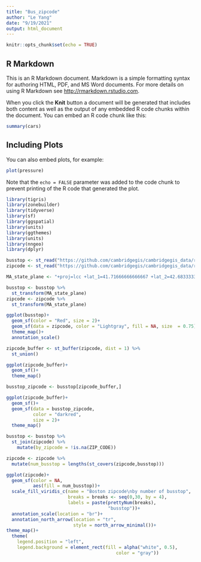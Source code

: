 ```yaml
---
title: "Bus_zipcode"
author: "Le Yang"
date: "9/19/2021"
output: html_document
---
```


```r
knitr::opts_chunk$set(echo = TRUE)
```

## R Markdown

This is an R Markdown document. Markdown is a simple formatting syntax for authoring HTML, PDF, and MS Word documents. For more details on using R Markdown see <http://rmarkdown.rstudio.com>.

When you click the **Knit** button a document will be generated that includes both content as well as the output of any embedded R code chunks within the document. You can embed an R code chunk like this:

```r
summary(cars)
```

## Including Plots

You can also embed plots, for example:

```r
plot(pressure)
```

Note that the `echo = FALSE` parameter was added to the code chunk to prevent printing of the R code that generated the plot.
```r
library(tigris)
library(zonebuilder)
library(tidyverse)
library(sf)
library(ggspatial)
library(units)
library(ggthemes)
library(units)
library(nngeo)
library(dplyr)
```
```r
busstop <- st_read("https://github.com/cambridgegis/cambridgegis_data/raw/main/Trans/Bus_Shelters/TRANS_BusShelters.geojson", quiet = TRUE)
zipcode <- st_read("https://github.com/cambridgegis/cambridgegis_data/raw/main/Boundary/Zip_Codes/BOUNDARY_Zipcodes.geojson", quiet = TRUE)
```


```r
MA_state_plane <- "+proj=lcc +lat_1=41.71666666666667 +lat_2=42.68333333333333 +lat_0=41 +lon_0=-71.5 +x_0=200000 +y_0=750000.0000000001 +ellps=GRS80 +datum=NAD83 +to_meter=0.3048006096012192 +no_defs"

busstop <- busstop %>%
  st_transform(MA_state_plane)
zipcode <- zipcode %>%
  st_transform(MA_state_plane)
```


```r
ggplot(busstop)+
  geom_sf(color = "Red", size = 2)+
  geom_sf(data = zipcode, color = "Lightgray", fill = NA, size  = 0.75)+
  theme_map()+
  annotation_scale()
```
```r
zipcode_buffer <- st_buffer(zipcode, dist = 1) %>%
  st_union()

ggplot(zipcode_buffer)+
  geom_sf()+
  theme_map()
```


```r
busstop_zipcode <- busstop[zipcode_buffer,]

ggplot(zipcode_buffer)+
  geom_sf()+
  geom_sf(data = busstop_zipcode,
          color = "darkred",
          size = 2)+
  theme_map()
```
```r
busstop <- busstop %>%
  st_join(zipcode) %>%
    mutate(by_zipcode = !is.na(ZIP_CODE))
```


```r
zipcode <- zipcode %>%
  mutate(num_busstop = lengths(st_covers(zipcode,busstop)))

ggplot(zipcode)+
  geom_sf(color = NA,
          aes(fill = num_busstop))+
  scale_fill_viridis_c(name = "Boston zipcode\nby number of busstop",
                       breaks = breaks <- seq(0,30, by = 4),
                       labels = paste(prettyNum(breaks),
                                      "busstop"))+
  annotation_scale(location = "br")+
  annotation_north_arrow(location = "tr",
                         style = north_arrow_minimal())+
theme_map()+
  theme(
    legend.position = "left",
    legend.background = element_rect(fill = alpha("white", 0.5),
                                         color = "gray"))
```

```r

```

